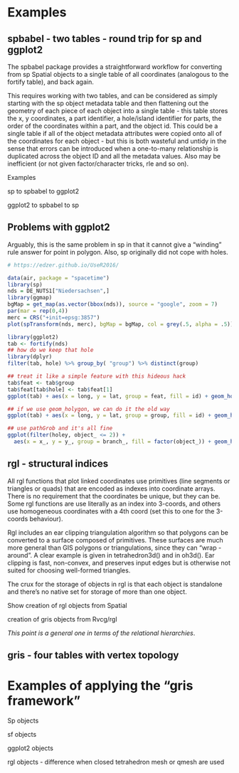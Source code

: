 # Examples

## spbabel - two tables - round trip for sp and ggplot2

The spbabel package provides a straightforward workflow for converting from sp Spatial objects to a single table of all coordinates (analogous to the fortify table), and back again. 

This requires working with two tables, and can be considered as simply starting with the sp object metadata table and then flattening out the geometry of each piece of each object into a single table - this table stores the x, y coordinates, a part identifier, a hole/island identifier for parts, the order of the coordinates within a part, and the object id. This could be a single table if all of the object metadata attributes were copied onto all of the coordinates for each object - but this is both wasteful and untidy in the sense that errors can be introduced when a one-to-many relationship is duplicated across the object ID and all the metadata values. Also may be inefficient (or not given factor/character tricks, rle and so on). 

Examples

sp to spbabel to ggplot2

ggplot2 to spbabel to sp


## Problems with ggplot2

Arguably, this is the same problem in sp in that it cannot give a "winding" rule answer for point in polygon. Also, sp originally did not cope with holes. 

```r
# https://edzer.github.io/UseR2016/

data(air, package = "spacetime")
library(sp)
nds = DE_NUTS1["Niedersachsen",]
library(ggmap)
bgMap = get_map(as.vector(bbox(nds)), source = "google", zoom = 7)
par(mar = rep(0,4))
merc = CRS("+init=epsg:3857")
plot(spTransform(nds, merc), bgMap = bgMap, col = grey(.5, alpha = .5))

library(ggplot2)
tab <- fortify(nds)
## how do we keep that hole
library(dplyr)
filter(tab, hole) %>% group_by( "group") %>% distinct(group)

## treat it like a simple feature with this hideous hack
tab$feat <- tab$group
tab$feat[tab$hole] <- tab$feat[1]
ggplot(tab) + aes(x = long, y = lat, group = feat, fill = id) + geom_holygon(col = "black")

## if we use geom_holygon, we can do it the old way
ggplot(tab) + aes(x = long, y = lat, group = group, fill = id) + geom_holygon(col = "black")

## use pathGrob and it's all fine
ggplot(filter(holey, object_ <= 2)) + 
  aes(x = x_, y = y_, group = branch_, fill = factor(object_)) + geom_holygon(col = "black")


```


## rgl - structural indices

All rgl functions that plot linked coordinates use primitives (line segments or triangles or quads) that are encoded as indexes into coordinate arrays. There is no requirement that the coordinates be unique, but they can be. Some rgl functions are use literally as an index into 3-coords, and others use homogeneous coordinates with a 4th coord (set this to one for the 3-coords behaviour). 

Rgl includes an ear clipping triangulation algorithm so that polygons can be converted to a surface composed of primitives. These surfaces are much more general than GIS polygons or triangulations, since they can "wrap -around". A clear example is given in tetrahedron3d() and in oh3d(). Ear clipping is fast, non-convex, and preserves input edges but is otherwise not suited for choosing well-formed triangles. 

The crux for the storage of objects in rgl is that each object is standalone and there's no native set for storage of more than one object. 

Show creation of rgl objects from Spatial

creation of gris objects from Rvcg/rgl


*This point is a general one in terms of the relational hierarchies*. 

## gris - four tables with vertex topology


# Examples of applying the "gris framework"

Sp objects

sf objects

ggplot2 objects

rgl objects
- difference when closed tetrahedron mesh or qmesh are used

